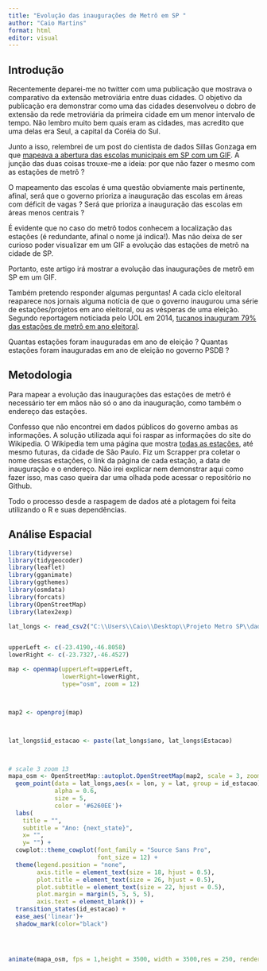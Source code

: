 ```yaml
---
title: "Evolução das inaugurações de Metrô em SP "
author: "Caio Martins"
format: html
editor: visual
---
```


## Introdução

Recentemente deparei-me no twitter com uma publicação que mostrava o comparativo da extensão metroviária entre duas cidades. O objetivo da publicação era demonstrar como uma das cidades desenvolveu o dobro de extensão da rede metroviária da primeira cidade em um menor intervalo de tempo. Não lembro muito bem quais eram as cidades, mas acredito que uma delas era Seul, a capital da Coréia do Sul.

Junto a isso, relembrei de um post do cientista de dados Sillas Gonzaga em que [mapeava a abertura das escolas municipais em SP com um GIF](http://sillasgonzaga.com/post/mapeando-a-abertura-de-escolas-municipais-em-sao-paulo-ao-longo-dos-anos/). A junção das duas coisas trouxe-me a ideia: por que não fazer o mesmo com as estações de metrô ?

O mapeamento das escolas é uma questão obviamente mais pertinente, afinal, será que o governo prioriza a inauguração das escolas em áreas com déficit de vagas ? Será que prioriza a inauguração das escolas em áreas menos centrais ?

É evidente que no caso do metrô todos conhecem a localização das estações (é redundante, afinal o nome já indica!). Mas não deixa de ser curioso poder visualizar em um GIF a evolução das estações de metrô na cidade de SP.

Portanto, este artigo irá mostrar a evolução das inaugurações de metrô em SP em um GIF.

Também pretendo responder algumas perguntas! A cada ciclo eleitoral reaparece nos jornais alguma notícia de que o governo inaugurou uma série de estações/projetos em ano eleitoral, ou as vésperas de uma eleição. Segundo reportagem noticiada pelo UOL em 2014, [tucanos inauguram 79% das estações de metrô em ano eleitoral](#0).

Quantas estações foram inauguradas em ano de eleição ? Quantas estações foram inauguradas em ano de eleição no governo PSDB ?

## Metodologia

Para mapear a evolução das inaugurações das estações de metrô é necessário ter em mãos não só o ano da inauguração, como também o endereço das estações.

Confesso que não encontrei em dados públicos do governo ambas as informações. A solução utilizada aqui foi raspar as informações do site do Wikipedia. O Wikipedia tem uma página que mostra [todas as estações](https://pt.wikipedia.org/wiki/Categoria:Estações_do_Metrô_de_São_Paulo), até mesmo futuras, da cidade de São Paulo. Fiz um Scrapper pra coletar o nome dessas estações, o link da página de cada estação, a data de inauguração e o endereço. Não irei explicar nem demonstrar aqui como fazer isso, mas caso queira dar uma olhada pode acessar o repositório no Github.

Todo o processo desde a raspagem de dados até a plotagem foi feita utilizando o R e suas dependências.

## Análise Espacial

```r

library(tidyverse)
library(tidygeocoder)
library(leaflet)
library(gganimate)
library(ggthemes)
library(osmdata)
library(forcats)
library(OpenStreetMap)
library(latex2exp)

lat_longs <- read_csv2("C:\\Users\\Caio\\Desktop\\Projeto Metro SP\\dados_prontosQUARTO.csv")


upperLeft <- c(-23.4190,-46.8058)
lowerRight <- c(-23.7327,-46.4527)

map <- openmap(upperLeft=upperLeft,
               lowerRight=lowerRight,
               type="osm", zoom = 12)



map2 <- openproj(map)



lat_longs$id_estacao <- paste(lat_longs$ano, lat_longs$Estacao)



# scale 3 zoom 13
mapa_osm <- OpenStreetMap::autoplot.OpenStreetMap(map2, scale = 3, zoom = 13) +
  geom_point(data = lat_longs,aes(x = lon, y = lat, group = id_estacao),
             alpha = 0.6,
             size = 5,
             color = '#6260EE')+
  labs(
    title = "",
    subtitle = "Ano: {next_state}",
    x= "",
    y= "") +
  cowplot::theme_cowplot(font_family = "Source Sans Pro",
                         font_size = 12) +
  theme(legend.position = "none",
        axis.title = element_text(size = 18, hjust = 0.5),
        plot.title = element_text(size = 26, hjust = 0.5),
        plot.subtitle = element_text(size = 22, hjust = 0.5),
        plot.margin = margin(5, 5, 5, 5),
        axis.text = element_blank()) +
  transition_states(id_estacao) +
  ease_aes('linear')+
  shadow_mark(color="black")




animate(mapa_osm, fps = 1,height = 3500, width = 3500,res = 250, renderer = gifski_renderer("metro.gif"))



```
